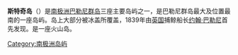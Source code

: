 {{Infobox islands
| name             = 斯特奇岛
| image name       = Balleny Map.jpg|thumb
| image caption    = 斯特奇岛位于巴勒尼群岛南部
| locator map      = LocationBalleny.png|thumb
| map caption      = 巴勒尼群岛的位置
| nickname         = 
| location         = [[南极洲|南极洲]]
| coordinates      = {{coord|67|25|S|164|44|E|region:AQ_scale:10000000|display=inline,title}}
| archipelago      = [[巴勒尼群岛|巴勒尼群岛]]
| total islands    = 
| major islands    = 
| area_km2         = 
| length_km        = 12
| width_km         = 4
| highest mount    = 
| elevation_m      = 1705
| population       = 无人定居
| population as of = 
| density_km2      = 
| ethnic groups    = 
| country          = [[新西兰罗斯属地|新西兰罗斯属地]]
| additional info  =属[[南极条约体系|南极条约体系]]下管理
}}
'''斯特奇岛'''（{{lang-en|Sturge Island}}）是[[南极洲|南极洲]][[巴勒尼群岛|巴勒尼群岛]]三座主要岛屿之一，是巴勒尼群岛最大及位置最南的一座岛屿。岛上大部分被冰盖所覆盖，1839年由[[英国|英国]]捕鲸船长[[约翰·巴勒尼|约翰·巴勒尼]]首先发现。是一座火山岛。

{{commonscat|Balleny Islands}}
[[Category:南极洲岛屿|Category:南极洲岛屿]]